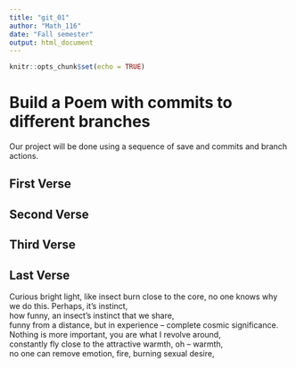 ```yaml
---
title: "git_01"
author: "Math_116"
date: "Fall semester"
output: html_document
---
```


```r
knitr::opts_chunk$set(echo = TRUE)
```
# Build a Poem with commits to different branches
Our project will be done using a sequence of save and commits and branch actions.
<!-- Do not modify or change any text in "!--" bracketed areas such as this --- these are instructions to
you, if you change any of this the git program will notice it and compromise your git merging strategy !-->

## First Verse 
<!--Put the first five lines of a poem by Lewis Carrol in this section!-->

## Second Verse
<!--Put the first five lines of a poem by Robert Frost here!-->

## Third Verse
<!--Put the first two verses of The Walrus and the Carpenter here!-->

## Last Verse
<!--Put a short poem of your choice 8-20 lines,here!-->
Curious bright light, like insect burn close to the core, 
no one knows why we do this. Perhaps, it’s instinct,  
how funny, an insect’s instinct that we share,  
funny from a distance, but in experience – complete cosmic   significance.  
Nothing is more important, you are what I revolve around,  
constantly fly close to the attractive warmth, oh –   warmth,  
no one can remove emotion, fire, burning sexual desire,  